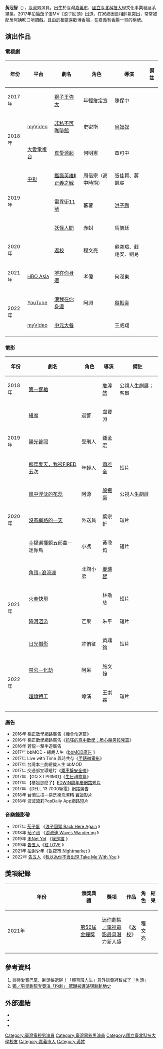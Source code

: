 {{藝人
|姓名 = 黃冠智
|類型 = 男演員
|圖片 = 
|圖片尺寸 = 
|圖片簡介 = 
|羅馬拼音 = Guan-zhi Huang
|英文名 = Guan-zhi Huang 
|國籍 = {{ROC}}
|出生日期 = {{Birth date and age|1995|9|15}} 
|出生地點 = {{TWN-ROC}}[[嘉義市|嘉義市]]
|職業 = [[演員|演員]]
|語言 = [[中華民國國語|中華民國國語]]、[[台語|台語]]、[[英語|英語]]
|教育程度 = [[國立臺北科技大學|國立臺北科技大學]]文化事業發展系
|出道地點 = {{ROC}}
|出道日期 = 2017年
|代表作 = 《[[返校_(電視劇)|返校]]》
|活躍年代 = 2017年－至今
|網站 = [https://www.facebook.com/Guanzhi0915/ 黃冠智的Facebook專頁]
|imdb = 10399247
}}

'''黃冠智'''（{{bd|1995年|09月15日|||catIdx=Huang黃冠智}}），[[臺灣|臺灣]]男演員，出生於臺灣[[嘉義市|嘉義市]]，[[國立臺北科技大學|國立臺北科技大學]]文化事業發展系畢業。2017年拍攝茄子蛋MV《浪子回頭》出道。在家鄉因長相帥氣突出，常常被鄰居阿姨吹口哨調戲。且由於相當喜歡博香腸，在嘉義有香腸一哥的稱號。

== 演出作品 ==
=== 電視劇 ===
{| class="wikitable sortable"
!年份
!平台
!劇名
!角色
!導演
!備註
|-
|2017年
|{{ubl|[[臺灣電視台|台視]]|[[東森綜合台|東森綜合台]]}}
|[[獅子王強大|獅子王強大]]
|年輕詹定宣
|陳保中
|
|-
|rowspan=2|2018年
|[[myVideo|myVideo]]
|[[非私不可咖啡館|非私不可咖啡館]]
|史密斯
|[[烏奴奴_(作家)|烏奴奴]]
|
|-
|[[大愛電視台|大愛電視台]]
|[[真愛源起|真愛源起]]
|何明憲
|章可中
|
|-
|rowspan=3|2019年
|[[中視_(頻道)|中視]]
|[[鑑識英雄II_正義之戰|鑑識英雄II 正義之戰]]
|周信宗（高中時期）
|張佳賢、蔣凱宸
|
|-
|{{ubl|[[LINE_TV|LINE TV]]|[[八大綜合台|八大綜合台]]}}
|[[靈異街11號|靈異街11號]]
|蕃薯
|[[洪子鵬|洪子鵬]]
|
|-
|rowspan=2|{{ubl|[[公視主頻|公視]]|[[Netflix|Netflix]]}}
|[[妖怪人間_(電視劇)|妖怪人間]]
|赤虯
|馬毓廷
|
|-
|2020年
|[[返校_(電視劇)|返校]]
|程文亮
|蘇奕瑄、莊翔安、劉易
|
|-
|2021年
|[[HBO_Asia|HBO Asia]]
|[[誰在你身邊|誰在你身邊]]
|孝偉
|[[何潤東|何潤東]]
|
|-
|rowspan=2|2022年
|[[YouTube|YouTube]]
|[[浪我在你身邊|浪我在你身邊]]
|阿淵
|[[殷振豪|殷振豪]]
|
|-
|[[myVideo|myVideo]]
|[[中元大餐|中元大餐]]
|
|王威翔
|
|-
|}

=== 電影 ===
{| class="wikitable sortable"
!年份
!劇名
!角色
!導演
!備註
|-
|2018年
|[[第一響槍|第一響槍]]
|
|[[詹淳皓|詹淳皓]]
|公視人生劇展；客串
|-
|rowspan=3|2019年
|[[緝魔|緝魔]]
|巡警
|盧豐淵
|
|-
|[[陽光普照|陽光普照]]
|受刑人
|鍾孟宏
|
|-
|[[那年夏天，我被FIRED五次|那年夏天，我被FIRED五次]]
|年輕人
|[[蕭雅全|蕭雅全]]
|短片
|-
|rowspan=3|2020年
|[[風中浮沈的花蕊|風中浮沈的花蕊]]
|阿源
|[[殷振豪|殷振豪]]
|公視人生劇展
|-
|[[沒有網路的一天|沒有網路的一天]]
|外送員
|葉宗軒
|短片
|-
|[[幸福選擇題五部曲|幸福選擇題五部曲]]－迷你鳥
|小馮
|黃鼎鈞
|短片
|-
|rowspan=4|2021年
|[[角頭-浪流連|角頭-浪流連]]
|北館小弟
|[[姜瑞智|姜瑞智]]
|
|-
|[[火車快飛|火車快飛]]
|
|林劭慈
|短片
|-
|[[降河洄游_(短片)|降河洄游]]
|芒果
|朱平
|短片
|-
|[[日光樹影|日光樹影]]
|許侑征
|黃鼎鈞
|短片
|-
|rowspan=2|2022年
|[[禁忌－化劫|禁忌－化劫]]
|阿呆
|施文翰
|-
|[[超煩特工|超煩特工]]
|導演
|王崇霖
|短片
|-
|}

=== 廣告 ===
*2016年  楊正數學網路廣告《[https://www.youtube.com/watch?v=IuAzJKwWcSk 機會命運篇]》
*2016年  楊正數學網路廣告《[https://www.youtube.com/watch?v=3qRRe6LDXA8 抓狂的高中數學：脆心餅男孩兒篇]》
*2016年  蒼龍一擊手遊廣告
*2017年  bbMOD - 總裁人生《[https://www.youtube.com/watch?v=bkdGvJpAsxc bbMOD廣告] {{Wayback|url=https://www.youtube.com/watch?v=bkdGvJpAsxc |date=20210508044613 }}》
*2017年  Live with Time 與時共存《[https://www.youtube.com/watch?v=31_Qhwz4cpQ 手錶微電影]》
*2017年  台灣本土劇總裁人生 bbMOD
*2017年  交通部宣導短片《[https://www.youtube.com/watch?v=MlU1AkfpYHE 乘車繫安全帶]》
*2017年 【GQ X I PRIMO】《[https://www.youtube.com/watch?v=WTFCZOfmEW4 生日禮物篇]》
*2017年 【櫃姐怎麼了】[https://www.youtube.com/watch?v=Xmn7sDrK2Rc EDWIN周年慶網路短片]
*2017年 《DELL 13 7000筆電》網路廣告
*2018年  台酒生技—易洗樂洗潔精 [https://www.youtube.com/watch?v=bMhMeFweBUM 實證影片]
*2018年  波波黛莉PopDaily App網路短片

=== 音樂錄影帶 ===

* 2017年 [[茄子蛋|茄子蛋]] 《[https://www.youtube.com/watch?v=x3bDhtuC5yk 浪子回頭 Back Here Again] {{Wayback|url=https://www.youtube.com/watch?v=x3bDhtuC5yk |date=20220206190224 }} 》
* 2018年 [[茄子蛋|茄子蛋]] 《[https://www.youtube.com/watch?v=3Y0Ut5ozaKs 浪流連 Waves Wandering] {{Wayback|url=https://www.youtube.com/watch?v=3Y0Ut5ozaKs |date=20210310040612 }} 》
* 2019年 [[未Net_Yet|未Net Yet]] 《[https://www.youtube.com/watch?v=UipLUIqwZJs 我是誰] {{Wayback|url=https://www.youtube.com/watch?v=UipLUIqwZJs |date=20201102193147 }} 》
* 2019年 [[告五人|告五人]]《[https://www.youtube.com/watch?v=9WEYFqCUze8 紅 LOVE] {{Wayback|url=https://www.youtube.com/watch?v=9WEYFqCUze8 |date=20201219150709 }} 》
* 2021年 [[拍謝少年|拍謝少年]]《[https://www.youtube.com/watch?v=ikdxgMSdnkM 踅夜市 Nightmarket] {{Wayback|url=https://www.youtube.com/watch?v=ikdxgMSdnkM |date=20210503132714 }} 》
* 2022年 [[告五人|告五人]]《[https://www.youtube.com/watch?v=aqRmdVYpN1k 我以為你不會出現 Take Me With You] {{Wayback|url=https://www.youtube.com/watch?v=aqRmdVYpN1k |date=20201219150709 }} 》

== 獎項紀錄 ==
{| class="wikitable" width="90%"
|-align=center
! width="7%"|年份
! width="17%"|頒獎典禮
! width="23%"|獎項
! width="20%"|作品
! width="10%"|角色
! width="10%"|結果
|- align=center
|2021年
|[[第56屆金鐘獎|第56屆金鐘獎]]
| [[金鐘獎迷你劇集／電視電影最具潛力新人獎得獎列表|迷你劇集／電視電影最具潛力新人獎]]
| 《[[返校_(電視劇)|返校]]》
| 程文亮
| {{nom}}
|-
|}

== 參考資料 ==

# [https://star.ettoday.net/news/1620059 談戀愛賞巴掌、剃頭髮退隊！「體育班人生」意外讓黃冠智成了「角頭」]{{Wayback|url=https://star.ettoday.net/news/1620059 |date=20200124143000 }}
# [https://stars.udn.com/star/story/10091/4416500 獨／男星跑龍套竟演「粉刺」 驚曝被導演狠踹趴地史] {{Wayback|url=https://stars.udn.com/star/story/10091/4416500 |date=20210517173455 }}

== 外部連結 ==
* {{facebook|Guanzhi0915|黃冠智}}
* {{instagram|huang_guanzhi}}
* {{imdb name|10399247}}{{en}}

[[Category:臺灣電視男演員|Category:臺灣電視男演員]]
[[Category:臺灣電影男演員|Category:臺灣電影男演員]]
[[Category:國立臺北科技大學校友|Category:國立臺北科技大學校友]]
[[Category:嘉義市人|Category:嘉義市人]]
[[Category:黃姓|Category:黃姓]]